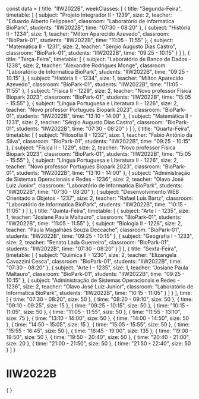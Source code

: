 const data = {
  title: "IIW2022B",
  weekClasses: [
    {
      title: "Segunda-Feira",
      timetable: [
        {
          subject: "Projeto Integrador II - 1239",
          size: 2,
          teacher: "Eduardo Alberto Felippsen",
          classroom: "Laboratório de Informatica BioPark",
          students: "IIW2022B",
          time: "07:30 - 08:20"
        },
        {
          subject: "História II - 1234",
          size: 1,
          teacher: "Milton Aparecido Azevedo",
          classroom: "BioPark-01",
          students: "IIW2022B",
          time: "11:05 - 11:55"
        },
        {
          subject: "Matemática II - 1231",
          size: 2,
          teacher: "Sérgio Augusto Dias Castro",
          classroom: "BioPark-01",
          students: "IIW2022B",
          time: "09:25 - 10:15"
        }
      ]
    },
    {
      title: "Terça-Feira",
      timetable: [
        {
          subject: "Laboratório de Banco de Dados - 1238",
          size: 2,
          teacher: "Alexandre Rodrigues Monge",
          classroom: "Laboratório de Informatica BioPark",
          students: "IIW2022B",
          time: "09:25 - 10:15"
        },
        {
          subject: "História II - 1234",
          size: 1,
          teacher: "Milton Aparecido Azevedo",
          classroom: "BioPark-01",
          students: "IIW2022B",
          time: "11:05 - 11:55"
        },
        {
          subject: "Física II - 1229",
          size: 2,
          teacher: "Novo professor Física Biopark 2023",
          classroom: "BioPark-01",
          students: "IIW2022B",
          time: "15:05 - 15:55"
        },
        {
          subject: "Língua Portuguesa e Literatura II - 1226",
          size: 2,
          teacher: "Novo professor Portugues Biopark 2023",
          classroom: "BioPark-01",
          students: "IIW2022B",
          time: "13:10 - 14:00"
        },
        {
          subject: "Matemática II - 1231",
          size: 2,
          teacher: "Sérgio Augusto Dias Castro",
          classroom: "BioPark-01",
          students: "IIW2022B",
          time: "07:30 - 08:20"
        }
      ]
    },
    {
      title: "Quarta-Feira",
      timetable: [
        {
          subject: "Filosofia II - 1232",
          size: 1,
          teacher: "Fabio Antônio da Silva",
          classroom: "BioPark-01",
          students: "IIW2022B",
          time: "09:25 - 10:15"
        },
        {
          subject: "Física II - 1229",
          size: 2,
          teacher: "Novo professor Física Biopark 2023",
          classroom: "BioPark-01",
          students: "IIW2022B",
          time: "15:05 - 15:55"
        },
        {
          subject: "Língua Portuguesa e Literatura II - 1226",
          size: 2,
          teacher: "Novo professor Portugues Biopark 2023",
          classroom: "BioPark-01",
          students: "IIW2022B",
          time: "13:10 - 14:00"
        },
        {
          subject: "Administração de Sistemas Operacionais e Redes - 1236",
          size: 2,
          teacher: "Olavo José Luiz Junior",
          classroom: "Laboratório de Informatica BioPark",
          students: "IIW2022B",
          time: "07:30 - 08:20"
        },
        {
          subject: "Desenvolvimento WEB Orientado a Objetos - 1237",
          size: 2,
          teacher: "Rafael Luis Bartz",
          classroom: "Laboratório de Informatica BioPark",
          students: "IIW2022B",
          time: "10:15 - 11:05"
        }
      ]
    },
    {
      title: "Quinta-Feira",
      timetable: [
        {
          subject: "Arte I - 1235",
          size: 1,
          teacher: "Josiane Paula Maltauro",
          classroom: "BioPark-01",
          students: "IIW2022B",
          time: "11:05 - 11:55"
        },
        {
          subject: "Biologia II - 1228",
          size: 2,
          teacher: "Paula Magalhães Souza Deccache",
          classroom: "BioPark-01",
          students: "IIW2022B",
          time: "09:25 - 10:15"
        },
        {
          subject: "Geografia I - 1233",
          size: 2,
          teacher: "Renato Lada Guerreiro",
          classroom: "BioPark-01",
          students: "IIW2022B",
          time: "07:30 - 08:20"
        }
      ]
    },
    {
      title: "Sexta-Feira",
      timetable: [
        {
          subject: "Química II - 1230",
          size: 2,
          teacher: "Elizangela Cavazzini Cesca",
          classroom: "BioPark-01",
          students: "IIW2022B",
          time: "07:30 - 08:20"
        },
        {
          subject: "Arte I - 1235",
          size: 1,
          teacher: "Josiane Paula Maltauro",
          classroom: "BioPark-01",
          students: "IIW2022B",
          time: "09:25 - 10:15"
        },
        {
          subject: "Administração de Sistemas Operacionais e Redes - 1236",
          size: 2,
          teacher: "Olavo José Luiz Junior",
          classroom: "Laboratório de Informatica BioPark",
          students: "IIW2022B",
          time: "10:15 - 11:05"
        }
      ]
    }
  ],
  time: [
    {
      time: "07:30 - 08:20",
      size: 50
    },
    {
      time: "08:20 - 09:10",
      size: 50
    },
    {
      time: "09:10 - 09:25",
      size: 15
    },
    {
      time: "09:25 - 10:15",
      size: 50
    },
    {
      time: "10:15 - 11:05",
      size: 50
    },
    {
      time: "11:05 - 11:55",
      size: 50
    },
    {
      time: "11:55 - 13:10",
      size: 75
    },
    {
      time: "13:10 - 14:00",
      size: 50
    },
    {
      time: "14:00 - 14:50",
      size: 50
    },
    {
      time: "14:50 - 15:05",
      size: 15
    },
    {
      time: "15:05 - 15:55",
      size: 50
    },
    {
      time: "15:55 - 16:45",
      size: 50
    },
    {
      time: "16:45 - 19:00",
      size: 135
    },
    {
      time: "19:00 - 19:50",
      size: 50
    },
    {
      time: "19:50 - 20:40",
      size: 50
    },
    {
      time: "20:40 - 21:00",
      size: 20
    },
    {
      time: "21:00 - 21:50",
      size: 50
    },
    {
      time: "21:50 - 22:40",
      size: 50
    }
  ]
}

# IIW2022B

<div>
    {
        <Grid
            title={data.title} 
            weekClasses={data.weekClasses} 
            time={data.time}
        />
    }
</div>